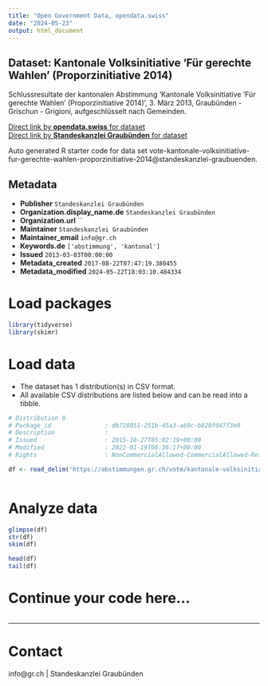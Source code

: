 ```yaml
---
title: "Open Government Data, opendata.swiss"
date: "2024-05-23"
output: html_document
---
```


## Dataset: Kantonale Volksinitiative 'Für gerechte Wahlen' (Proporzinitiative 2014)

Schlussresultate der kantonalen Abstimmung 'Kantonale Volksinitiative 'Für gerechte Wahlen' (Proporzinitiative 2014)', 3. März 2013, Graubünden - Grischun - Grigioni, aufgeschlüsselt nach Gemeinden.

[Direct link by **opendata.swiss** for dataset](https://opendata.swiss/de/dataset/kantonale-volksinitiative-fur-gerechte-wahlen-proporzinitiative-2014)<br>
[Direct link by **Standeskanzlei Graubünden** for dataset](https://abstimmungen.gr.ch/vote/kantonale-volksinitiative-fur-gerechte-wahlen-proporzinitiative-2014/data)

Auto generated R starter code for data set vote-kantonale-volksinitiative-fur-gerechte-wahlen-proporzinitiative-2014@standeskanzlei-graubuenden.

## Metadata

- **Publisher** `Standeskanzlei Graubünden`
- **Organization.display_name.de** `Standeskanzlei Graubünden`
- **Organization.url** ``
- **Maintainer** `Standeskanzlei Graubünden`
- **Maintainer_email** `info@gr.ch`
- **Keywords.de** `['abstimmung', 'kantonal']`
- **Issued** `2013-03-03T00:00:00`
- **Metadata_created** `2017-08-22T07:47:19.380455`
- **Metadata_modified** `2024-05-22T18:03:10.484334`


# Load packages

```r

library(tidyverse)
library(skimr)

```

# Load data

-   The dataset has 1 distribution(s) in CSV format.
-   All available CSV distributions are listed below and can be read into a tibble.

```r

# Distribution 0
# Package_id               : db718051-251b-45a3-a69c-b828f047f3e0
# Description              : 
# Issued                   : 2015-10-27T05:02:19+00:00
# Modified                 : 2022-01-19T06:36:17+00:00
# Rights                   : NonCommercialAllowed-CommercialAllowed-ReferenceRequired

df <- read_delim('https://abstimmungen.gr.ch/vote/kantonale-volksinitiative-fur-gerechte-wahlen-proporzinitiative-2014/data-csv')



```

# Analyze data

```r

glimpse(df)
str(df)
skim(df)

head(df)
tail(df)

```

# Continue your code here...

```r

```

------------------------------------------------------------------------

# Contact

info@gr.ch | Standeskanzlei Graubünden

